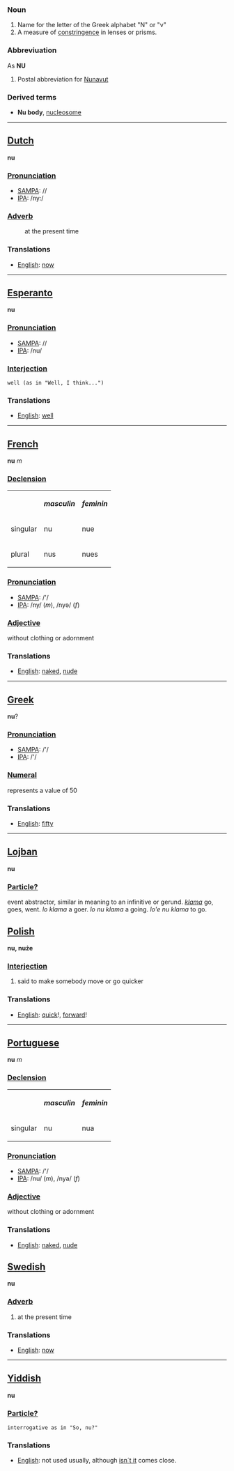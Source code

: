 ===Noun===
#Name for the letter of the Greek alphabet "&Nu;" or "&nu;"
#A measure of [[constringence]] in lenses or prisms.
===Abbreviuation===
As '''NU'''
#Postal abbreviation for [[Nunavut]]
===Derived terms===
*'''Nu body''', [[nucleosome]]
----
==[[Dutch]]==
'''nu'''

===[[Pronunciation]]===
*[[w:SAMPA|SAMPA]]: //
*[[w:IPA|IPA]]: /ny:/

===[[Adverb]]===
: at the present time

===Translations===
*[[English]]: [[now]]
----
==[[Esperanto]]==
'''nu'''

===[[Pronunciation]]===
*[[w:SAMPA|SAMPA]]: //
*[[w:IPA|IPA]]: /nu/

===[[Interjection]]===
 well (as in "Well, I think...")

===Translations===
*[[English]]: [[well]]
----
==[[French]]==
'''nu''' ''m''

===[[Declension]]===

<table border="0">
<tr><th></th><th>''masculin''</th><th>''feminin''</th></tr>
<tr><td>singular  </td><td>nu</td><td>nue</td></tr>
<tr><td>plural</td><td>nus</td><td>nues</td></tr>
</table>

===[[Pronunciation]]===
*[[w:SAMPA|SAMPA]]: /'/
*[[w:IPA|IPA]]: /ny/ (''m''), /nyə/ (''f'')

===[[Adjective]]===
without clothing or adornment

===Translations===
*[[English]]: [[naked]], [[nude]]
----
==[[Greek]]==
'''nu'''?

===[[Pronunciation]]===
*[[w:SAMPA|SAMPA]]: /'/
*[[w:IPA|IPA]]: /'/

===[[Numeral]]===
represents a value of 50

===Translations===
*[[English]]: [[fifty]]
----
==[[Lojban]]==
'''nu'''

===[[Particle?]]===
event abstractor, similar in meaning to an infinitive or gerund. ''[[klama]]'' go, goes, went. ''lo klama'' a goer. ''lo nu klama'' a going. ''lo'e nu klama'' to go.

==[[Polish]]==
'''nu, nuże'''

===[[Interjection]]===
#said to make somebody move or go quicker

===Translations===
*[[English]]: [[quick]]!, [[forward]]!
----
==[[Portuguese]]==
'''nu''' ''m''

===[[Declension]]===

<table border="0">
<tr><th></th><th>''masculin''</th><th>''feminin''</th></tr>
<tr><td>singular  </td><td>nu</td><td>nua</td></tr>
</table>

===[[Pronunciation]]===
*[[w:SAMPA|SAMPA]]: /'/
*[[w:IPA|IPA]]: /nu/ (''m''), /nya/ (''f'')

===[[Adjective]]===
without clothing or adornment

===Translations===
*[[English]]: [[naked]], [[nude]]
==[[Swedish]]==
'''nu'''

===[[Adverb]]===
#at the present time

===Translations===
*[[English]]: [[now]]
----
==[[Yiddish]]==
'''nu'''

===[[Particle?]]===
 interrogative as in "So, nu?"

===Translations===
*[[English]]: not used usually, although [[isn´t it]] comes close.